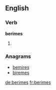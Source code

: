 
==English==

===Verb===
'''berimes'''

# {{third-person singular of|[[berime]]}}

===Anagrams===
* [[bemires#English|bemires]]
* [[biremes#English|biremes]]

[[de:berimes]]
[[fr:berimes]]